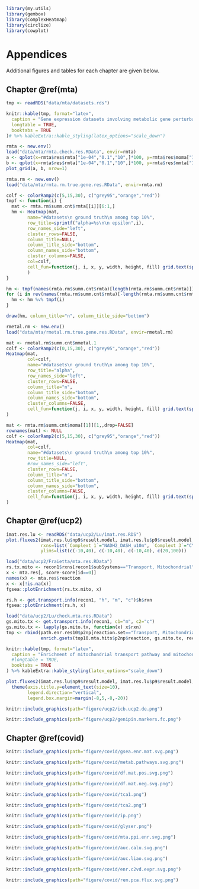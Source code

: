 <!--I commented out this header
`r if(knitr:::is_latex_output()) '\\appendix'`

`r if(!knitr:::is_latex_output()) '# (APPENDIX) Appendix {-}'` 
-->

```r
library(my.utils)
library(gembox)
library(ComplexHeatmap)
library(circlize)
library(cowplot)
```

# Appendices {-}

Additional figures and tables for each chapter are given below.

## Chapter \@ref(mta) {-}

```r
tmp <- readRDS("data/mta/datasets.rds")
```

```r
knitr::kable(tmp, format="latex",
  caption = "Gene expression datasets involving metabolic gene perturbation (KO/KD/protein inhibition) collected for the validation of the MTA algorithm and its variants",
  longtable = TRUE,
  booktabs = TRUE
)# %>% kableExtra::kable_styling(latex_options="scale_down")
```

```r
rmta <- new.env()
load("data/mta/rmta.check.res.RData", envir=rmta)
a <- qplot(x=rmta$res$rmta["1e-04","0.1","10",]*100, y=rmta$res$moma["1e-04","0.1","10",]*100, xlab="rMTA %rank", ylab="MOMA %rank") + theme_classic()
b <- qplot(x=rmta$res$rmta["1e-04","0.1","10",]*100, y=rmta$res$mmta["1e-04","0.98","10",]*100, xlab="rMTA %rank", ylab="mMTA %rank") + theme_classic()
plot_grid(a, b, nrow=1)
```

```r
rmta.rm <- new.env()
load("data/mta/rmta.rm.true.gene.res.RData", envir=rmta.rm)

colf <- colorRamp2(c(5,15,30), c("grey95","orange","red"))
tmpf <- function(i) {
  mat <- rmta.rm$summ.cnt$rmta[[i]][6:1,]
  hm <- Heatmap(mat, 
        name="#datasets\n ground truth\n among top 10%",
        row_title=sprintf("alpha=%s\n\n epsilon",i),
        row_names_side="left",
        cluster_rows=FALSE,
        column_title=NULL,
        column_title_side="bottom",
        column_names_side="bottom",
        cluster_columns=FALSE,
        col=colf,
        cell_fun=function(j, i, x, y, width, height, fill) grid.text(sprintf("%d", mat[i,j]), x, y, gp=gpar(fontsize=10))
        )
}

hm <- tmpf(names(rmta.rm$summ.cnt$rmta)[length(rmta.rm$summ.cnt$rmta)])
for (i in rev(names(rmta.rm$summ.cnt$rmta)[-length(rmta.rm$summ.cnt$rmta)])) {
  hm <- hm %v% tmpf(i)
}

draw(hm, column_title="n", column_title_side="bottom")
```

```r
rmetal.rm <- new.env()
load("data/mta/rmetal.rm.true.gene.res.RData", envir=rmetal.rm)

mat <- rmetal.rm$summ.cnt$mmetal.1
colf <- colorRamp2(c(0,15,30), c("grey95","orange","red"))
Heatmap(mat, 
        col=colf,
        name="#datasets\n ground truth\n among top 10%",
        row_title="alpha",
        row_names_side="left",
        cluster_rows=FALSE,
        column_title="n",
        column_title_side="bottom",
        column_names_side="bottom",
        cluster_columns=FALSE,
        cell_fun=function(j, i, x, y, width, height, fill) grid.text(sprintf("%d", mat[i,j]), x, y, gp=gpar(fontsize=10))
)
```

```r
mat <- rmta.rm$summ.cnt$moma[[1]][1,,drop=FALSE]
rownames(mat) <- NULL
colf <- colorRamp2(c(5,15,30), c("grey95","orange","red"))
Heatmap(mat, 
        col=colf,
        name="#datasets\n ground truth\n among top 10%",
        row_title=NULL,
        #row_names_side="left",
        cluster_rows=FALSE,
        column_title="n",
        column_title_side="bottom",
        column_names_side="bottom",
        cluster_columns=FALSE,
        cell_fun=function(j, i, x, y, width, height, fill) grid.text(sprintf("%d", mat[i,j]), x, y, gp=gpar(fontsize=10))
)
```

## Chapter \@ref(ucp2) {-}

```r
imat.res.lu <- readRDS("data/ucp2/Lu/imat.res.RDS")
plot.fluxes2(imat.res.lu$np9$result.model, imat.res.lu$p9$result.model, group.names=c("non-persistent (clone 9.1-NP)", "persistent (clone 9.2-P)"),
             rxns=list(`Complext 1`="NADH2_DASH_u10m", `Complext 3`="CYOR_DASH_u10m", `Complext 4`="CYOOm3", `ATP Synthase`="ATPS4m"),
             ylims=list(c(-10,40), c(-10,40), c(-10,40), c(20,100)))
```

```r
load("data/ucp2/Fraietta/mta.res.RData")
rs.tx.mito <- recon1$rxns[recon1$subSystems=="Transport, Mitochondrial"]
x <- mta.res[, score-score[id==0]]
names(x) <- mta.res$reaction
x <- x[!is.na(x)]
fgsea::plotEnrichment(rs.tx.mito, x)
```

```r
rs.h <- get.transport.info(recon1, "h", "m", "c")$h$rxn
fgsea::plotEnrichment(rs.h, x)
```

```r
load("data/ucp2/Lu/check.mta.res.RData")
gs.mito.tx <- get.transport.info(recon1, c1="m", c2="c")
gs.mito.tx <- lapply(gs.mito.tx, function(x) x$rxn)
tmp <- rbind(path.enr.res10$p2np[reaction.set=="Transport, Mitochondrial"],
             enrich.gsets(top10.mta.hits$p2np$reaction, gs.mito.tx, recon1$rxns, name="reaction")[reaction.set=="h"][, reaction.set:="Mitochondrial Proton Transport"])[, -"overlap.reactions"]
```

```r
knitr::kable(tmp, format="latex",
  caption = "Enrichment of mitochondrial transport pathway and mitochondrial proton transport reactions by the top 10% MTA predicted reactions whose KO can reduce T cell persistence in ACT therapy.",
  #longtable = TRUE,
  booktabs = TRUE
) %>% kableExtra::kable_styling(latex_options="scale_down")
```

```r
plot.fluxes2(imat.res.lu$np9$result.model, imat.res.lu$p9$result.model, group.names=c("non-persistent (clone 9.1-NP)", "persistent (clone 9.2-P)"), rxns="Htm", ylab="Mitochondrial Uncoupling\n Reaction Rate", ylim=c(NA,10)) +
  theme(axis.title.y=element_text(size=10),
        legend.direction="vertical",
        legend.box.margin=margin(-8,5,-8,-20))
```

```r
knitr::include_graphics(path="figure/ucp2/icb.ucp2.de.png")
```

```r
knitr::include_graphics(path="figure/ucp2/genipin.markers.fc.png")
```

## Chapter \@ref(covid) {-}

```r
knitr::include_graphics(path="figure/covid/gsea.enr.mat.svg.png")
```

```r
knitr::include_graphics(path="figure/covid/metab.pathways.svg.png")
```

```r
knitr::include_graphics(path="figure/covid/df.mat.pos.svg.png")
```

```r
knitr::include_graphics(path="figure/covid/df.mat.neg.svg.png")
```

```r
knitr::include_graphics(path="figure/covid/tca1.png")
```

```r
knitr::include_graphics(path="figure/covid/tca2.png")
```

```r
knitr::include_graphics(path="figure/covid/ip.png")
```

```r
knitr::include_graphics(path="figure/covid/glyser.png")
```

```r
knitr::include_graphics(path="figure/covid/mta.ppi.enr.svg.png")
```

```r
knitr::include_graphics(path="figure/covid/auc.calu.svg.png")
```

```r
knitr::include_graphics(path="figure/covid/auc.liao.svg.png")
```

```r
knitr::include_graphics(path="figure/covid/enr.c2vd.expr.svg.png")
```

```r
knitr::include_graphics(path="figure/covid/rem.pca.flux.svg.png")
```
